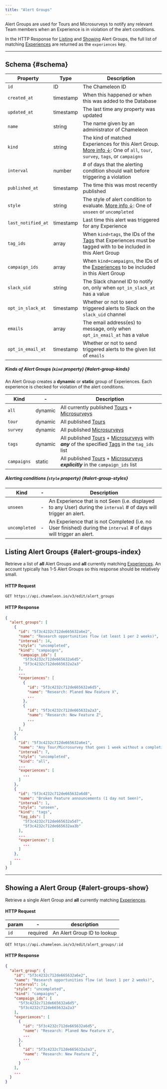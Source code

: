 ```yaml
---
title: "Alert Groups"
---
```


Alert Groups are used for Tours and Microsurveys to notify any relevant Team members when an Experience is in violation of the alert conditions.

In the HTTP Response for [Listing](/apis/alert-groups#alert-groups-index) and [Showing](/apis/alert-groups#alert-groups-show) Alert Groups,
the full list of matching [Experiences](/concepts/experiences) are returned as the `experiences` key.

-------


## Schema {#schema}

| Property | Type | Description |
| --- | --- | --- |
| `id` | ID | The Chameleon ID |
| `created_at` | timestamp | When this happened or when this was added to the Database |
| `updated_at` | timestamp | The last time any property was updated |
| `name` | string | The name given by an administrator of Chameleon |
| `kind` | string | The kind of matched Experiences for this Alert Group. [More info ↓](/apis/alert-groups#alert-group-kinds): One of `all`, `tour`, `survey`, `tags`, or `campaigns` |
| `interval` | number | # of days that the alerting condition should wait before triggering a violation |
| `published_at` | timestamp | The time this was most recently published |
| `style` | string | The style of alert condition to evaluate. [More info ↓](/apis/alert-groups#alert-group-styles): One of `unseen` or `uncompleted` |
| `last_notified_at` | timestamp | Last time this alert was triggered for any Experience |
| `tag_ids` | array | When `kind=tags`, the IDs of the [Tags](/apis/tags) that Experiences must be tagged with to be included in this Alert Group |
| `campaign_ids` | array | When `kind=campaigns`, the IDs of the [Experiences](/concepts/experiences) to be included in this Alert Group |
| `slack_uid` | string | The Slack channel ID to notify on, only when `opt_in_slack_at` has a value |
| `opt_in_slack_at` | timestamp | Whether or not to send triggered alerts to Slack on the `slack_uid` channel |
| `emails` | array | The email address(es) to message, only when `opt_in_email_at` has a value |
| `opt_in_email_at` | timestamp | Whether or not to send triggered alerts to the given list of `emails` |


##### Kinds of Alert Groups (`kind` property) {#alert-group-kinds}

An Alert Group creates a **dynamic** or **static** group of Experiences. Each experience is checked for violation of the alert conditions.

| Kind | - | Description |
| --- | --- | --- |
| `all` | dynamic | All currently published [Tours](/apis/tours) + [Microsurveys](/apis/surveys) |
| `tour` | dynamic | All published [Tours](/apis/tours) |
| `survey` | dynamic | All published [Microsurveys](/apis/surveys) |
| `tags` | dynamic | All published [Tours](/apis/tours) + [Microsurveys](/apis/surveys) with **_any_** of the specified [Tags](/apis/tags) in the `tag_ids` list |
| `campaigns` | static | All published [Tours](/apis/tours) + [Microsurveys](/apis/surveys) **_explicitly_** in the `campaign_ids` list |


##### Alerting conditions (`style` property) {#alert-group-styles}
| Kind | - | Description |
| --- | --- | --- |
| `unseen` | - | An Experience that is not Seen (i.e. displayed to any User) during the `interval` # of days will trigger an alert. |
| `uncompleted` | - | An Experience that is not Completed (i.e. no User finished) during the `interval` # of days will trigger an alert. |


## Listing Alert Groups {#alert-groups-index}

Retrieve a list of **all** Alert Groups and **all** currently matching [Experiences](/concepts/experiences).
An account typically has 1-5 Alert Groups so this response should be relatively small.

#### HTTP Request

```
GET https://api.chameleon.io/v3/edit/alert_groups
```


#### HTTP Response

```json
{
  "alert_groups": [
    {
      "id": "5f3c4232c712de665632a6e2",
      "name": "Research opportunities flow (at least 1 per 2 weeks)",
      "interval": 14,
      "style": "uncompleted",
      "kind": "campaigns",
      "campaign_ids": [
        "5f3c4232c712de665632a6d5",
        "5f3c4232c712de665632a2a3"
      ],
      ...
      "experiences": [
        {
          "id": "5f3c4232c712de665632a6d5",
          "name": "Research: Planed New Feature X",
          ...
        },
        {
          "id": "5f3c4232c712de665632a2a3",
          "name": "Research: New Feature Z",
          ...
        }
      ],
    },
    {
      "id": "5f3c4232c712de665632a6e1",
      "name": "Any Tour/Microsurvey that goes 1 week without a completion",
      "interval": 7,
      "style": "uncompleted",
      "kind": "all",
      ...
      "experiences": [
        ...
      ]
    },
    {
      "id": "5f3c4232c712de665632a6d8",
      "name": "Broken Feature announcements (1 day not Seen)",
      "interval": 1,
      "style": "unseen",
      "kind": "tags",
      "tag_ids": [
        "5f3c4232c712de665632a5d7",
        "5f3c4232c712de665632aa3b"
      ],
      ...
      "experiences": [
        ...
      ]
    },
    ...
  ]
}
```

-----

## Showing a Alert Group {#alert-groups-show}

Retrieve a single Alert Group and **all** currently matching [Experiences](/concepts/experiences).

#### HTTP Request

| param | -        | description |
|---|---|---|
| `id`  | required | An Alert Group ID to lookup |


```
GET https://api.chameleon.io/v3/edit/alert_groups/:id
```

#### HTTP Response

```json
{
  "alert_group": {
    "id": "5f3c4232c712de665632a6e2",
    "name": "Research opportunities flow (at least 1 per 2 weeks)",
    "interval": 14,
    "style": "uncompleted",
    "kind": "campaigns",
    "campaign_ids": [
      "5f3c4232c712de665632a6d5",
      "5f3c4232c712de665632a2a3"
    ],
    "experiences": [
      {
        "id": "5f3c4232c712de665632a6d5",
        "name": "Research: Planed New Feature X",
        ...
      },
      {
        "id": "5f3c4232c712de665632a2a3",
        "name": "Research: New Feature Z",
        ...
      }
    ],
    ...
  }
}
```